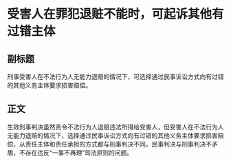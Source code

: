 # 受害人在罪犯退赃不能时，可起诉其他有过错主体
## 副标题
刑事受害人在不法行为人无能力退赔的情况下，可选择通过民事诉讼方式向有过错的其他义务主体要求损害赔偿。
## 正文
生效刑事判决虽然责令不法行为人退赔违法所得给受害人，但受害人在不法行为人无能力退赔的情况下，选择通过民事诉讼方式向有过错的其他义务主体要求损害赔偿，从责任主体和责任承担的方式都与刑事判决不同，民事判决与刑事判决不矛盾，不存在违反“一事不再理”司法原则的问题。